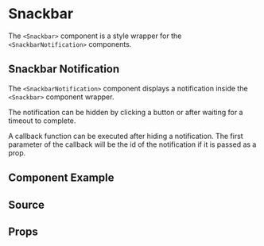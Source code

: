 
# Snackbar

The `<Snackbar>` component is a style wrapper for the `<SnackbarNotification>` components.

## Snackbar Notification

The `<SnackbarNotification>` component displays a notification inside the `<Snackbar>` component wrapper.

The notification can be hidden by clicking a button or after waiting for a timeout to complete.

A callback function can be executed after hiding a notification. The first parameter of the callback will be the id of the notification if it is passed as a prop.

## Component Example

<Story id="molecules-snackbar--default" />

## Source

<Source id="molecules-snackbar--default" />

## Props

<Props of={Snackbar} />
